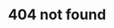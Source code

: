 ---
title: 404 not found
description: Oops!
template: splash
editUrl: false
hero:
    title: '404 Not Found'
    image:
        file: ../../assets/neuro-sdk.jpg
    tagline: 'Page not found, please double-check your path.'
banner:
  content: |
    This site is under <b>heavy WIP</b>, and is currently closed-source.
    You've most likely been pointed to this site to point towards a concept, or something.
    Either way, take at least some of the info on this page with a grain of salt, and also don't expect much info since it's very incomplete on content.
---
